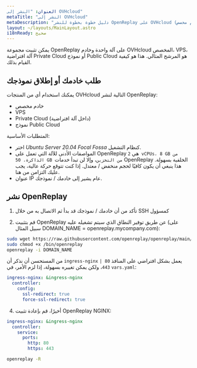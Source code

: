 ```yaml
---
العنوان: "النشر إلى OVHcloud"
metaTitle: "النشر إلى OVHcloud"
metaDescription: "دليل خطوة بخطوة للنشر OpenReplay على OVHcloud (خادم مخصص، VPS، آلة افتراضية Private Cloud أو نموذج Public Cloud)."
layout: ~/layouts/MainLayout.astro
i18nReady: صحيح
---
```


يمكن تثبيت مجموعة OpenReplay على آلة واحدة وخادم OVHcloud المخصص، VPS، آلة افتراضية Private Cloud أو نموذج Public Cloud هو المرشح المثالي. هذا هو كيفية القيام بذلك.

## طلب خادمك أو إطلاق نموذجك

يمكنك استخدام أي من المنتجات OVHcloud التالية لنشر OpenReplay:

- خادم مخصص
- VPS
- Private Cloud (داخل آلة افتراضية)
- نموذج Public Cloud

المتطلبات الأساسية:

- اختر *Ubuntu Server 20.04 Focal Fossa* كنظام التشغيل.
- المواصفات الأدنى للآلة التي تعمل على OpenReplay هي `2 vCPUs، 8 GB من الذاكرة، 50 GB من التخزين`، وإلا لن تبدأ خدمات OpenReplay الخلفية بسهولة. هذا ينبغي أن يكون كافيًا لحجم منخفض / معتدل. إذا كنت تتوقع حركة عالية، يجب عليك التزامن من هنا.
- عنوان IP عام يشير إلى خادمك / نموذجك.

## نشر OpenReplay

1. تأكد من أن خادمك / نموذجك قد بدأ ثم الاتصال به من خلال SSH كمسؤول

2. قم بتثبيت OpenReplay عن طريق توفير النطاق الذي سيتم تشغيله عليه (على سبيل المثال DOMAIN_NAME = openreplay.mycompany.com):


```bash
sudo wget https://raw.githubusercontent.com/openreplay/openreplay/main/scripts/helmcharts/openreplay-cli -O /bin/openreplay 
sudo chmod +x /bin/openreplay
openreplay -i DOMAIN_NAME
```


من المستحسن أن نذكر أن `ingress-nginx` يعمل بشكل افتراضي على المنافذ `80 | 443`، ولكن يمكن تغييره بسهولة، إذا لزم الأمر، في `vars.yaml`:


```yaml
ingress-nginx: &ingress-nginx
  controller:
    config:
      ssl-redirect: true
      force-ssl-redirect: true
```


4. أخيرًا، قم بإعادة تثبيت OpenReplay NGINX:


```yaml
ingress-nginx: &ingress-nginx
  controller:
    service:
      ports:
        http: 80
        https: 443
```

```bash
openreplay -R
```
